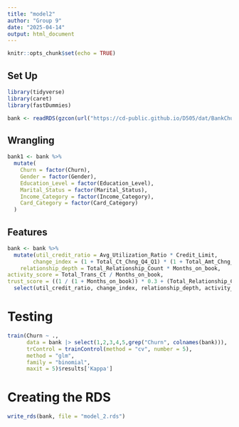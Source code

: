 ```yaml
---
title: "model2"
author: "Group 9"
date: "2025-04-14"
output: html_document
---
```


```r
knitr::opts_chunk$set(echo = TRUE)
```

## Set Up

```r
library(tidyverse)
library(caret)
library(fastDummies)

bank <- readRDS(gzcon(url("https://cd-public.github.io/D505/dat/BankChurners.rds")))
```

## Wrangling

```r
bank1 <- bank %>%
  mutate(
    Churn = factor(Churn),
    Gender = factor(Gender),
    Education_Level = factor(Education_Level),
    Marital_Status = factor(Marital_Status),
    Income_Category = factor(Income_Category),
    Card_Category = factor(Card_Category)
  )
```


## Features

```r
bank <- bank %>%
  mutate(util_credit_ratio = Avg_Utilization_Ratio * Credit_Limit,
        change_index = (1 + Total_Ct_Chng_Q4_Q1) * (1 + Total_Amt_Chng_Q4_Q1),
    relationship_depth = Total_Relationship_Count * Months_on_book,
activity_score = Total_Trans_Ct / Months_on_book,
trust_score = ((1 / (1 + Months_on_book)) * 0.3 + (Total_Relationship_Count / 6) * 0.2 + (1 - Total_Revolving_Bal / (1 + Total_Trans_Amt)) * 0.5)) %>% 
  select(util_credit_ratio, change_index, relationship_depth, activity_score, trust_score, Churn)
```

# Testing

```r
train(Churn ~ .,
      data = bank |> select(1,2,3,4,5,grep("Churn", colnames(bank))), 
      trControl = trainControl(method = "cv", number = 5),
      method = "glm",
      family = "binomial",
      maxit = 5)$results['Kappa']
```

# Creating the RDS

```r
write_rds(bank, file = "model_2.rds")
```

